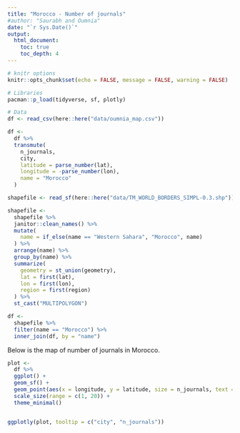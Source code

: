 ---
title: "Morocco - Number of journals"
#author: "Saurabh and Oumnia"
date: "`r Sys.Date()`"
output: 
  html_document:
    toc: true
    toc_depth: 4
---

```{r setup, include=FALSE}
# knitr options
knitr::opts_chunk$set(echo = FALSE, message = FALSE, warning = FALSE)
```


```{r message=FALSE, warning=FALSE}
# Libraries
pacman::p_load(tidyverse, sf, plotly)

# Data
df <- read_csv(here::here("data/oumnia_map.csv"))

df <-
  df %>% 
  transmute(
    n_journals,
    city,
    latitude = parse_number(lat),
    longitude = -parse_number(lon),
    name = "Morocco"
  )

shapefile <- read_sf(here::here("data/TM_WORLD_BORDERS_SIMPL-0.3.shp"))

shapefile <-
  shapefile %>% 
  janitor::clean_names() %>% 
  mutate(
    name = if_else(name == "Western Sahara", "Morocco", name)
  ) %>%
  arrange(name) %>% 
  group_by(name) %>% 
  summarize(
    geometry = st_union(geometry),
    lat = first(lat),
    lon = first(lon),
    region = first(region)
  ) %>% 
  st_cast("MULTIPOLYGON")

df <-
  shapefile %>% 
  filter(name == "Morocco") %>% 
  inner_join(df, by = "name")
```


Below is the map of number of journals in Morocco.

```{r}
plot <-
  df %>% 
  ggplot() +
  geom_sf() +
  geom_point(aes(x = longitude, y = latitude, size = n_journals, text = city), alpha = 0.5, color = "blue") +
  scale_size(range = c(1, 20)) +
  theme_minimal()


ggplotly(plot, tooltip = c("city", "n_journals"))
```

